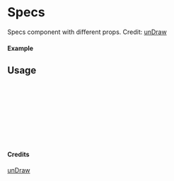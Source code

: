 
<Meta of={Specs} title="unDraw/Specs" />

# Specs

Specs component with different props.
Credit: [unDraw](https://undraw.co/illustrations)

#### Example

<Canvas of={Specs.Primary} />

## Usage

```ts
import { Specs } from "yadl-ui";

const Example = () => {
  return (
      <Specs />
  );
};

export default Example;
```

#### Credits
[unDraw](https://undraw.co/illustrations)
